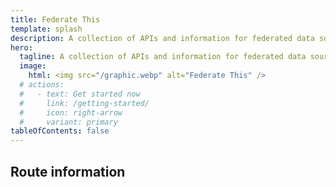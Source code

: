 ```yaml
---
title: Federate This
template: splash
description: A collection of APIs and information for federated data sources in GraphQL
hero:
  tagline: A collection of APIs and information for federated data sources in GraphQL
  image:
    html: <img src="/graphic.webp" alt="Federate This" />
  # actions:
  #   - text: Get started now
  #     link: /getting-started/
  #     icon: right-arrow
  #     variant: primary
tableOfContents: false
---
```



## Route information

<CardGrid>
  <LinkCard
    href="/routes/products/"
    title="Generic Product API Routes"
    description="Information to help you federate Products into your GraphQL solution"
    icon="pencil"
  />

  <LinkCard
    href="/routes/reviews/"
    title="Generic Reviews API Routes"
    description="Information to help you federate Reviews into your GraphQL solution"
    icon="pencil"
  />
  <LinkCard
    href="/routes/omdb/"
    title="Movie information from oMDB"
    description="A wrapper to the excellent oMDB Open Source movie database"
    icon="pencil"
  />
  <LinkCard
    href="/routes/devto/"
    title="Dev.to Routes"
    description="Information to help you federate Dev.to Articles into your GraphQL solution"
    icon="pencil"
  />
  <LinkCard
    href="/routes/skncre"
    title="SKNCRE Fake Product line"
    description="Information to help you federate a GraphQL Product API into your GraphQL solution"
    icon="pencil"
  />
  <LinkCard
    href="/routes/youtube/"
    title="YouTube API Routes"
    description="Information to help you federate YouTube videos into your GraphQL solution"
    icon="pencil"
  />
</CardGrid>
